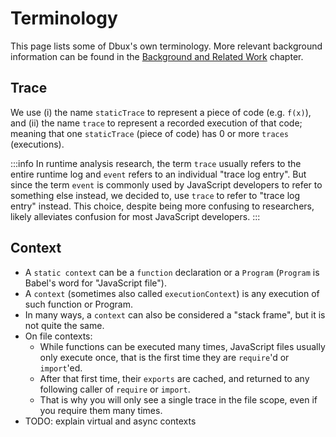# Terminology


<TOC toc={toc} />

This page lists some of Dbux's own terminology. More relevant background information can be found in the [Background and Related Work](../background) chapter.


<span id="staticTrace" />

## Trace

We use (i) the name `staticTrace` to represent a piece of code (e.g. `f(x)`), and (ii) the name `trace` to represent a recorded execution of that code; meaning that one `staticTrace` (piece of code) has 0 or more `traces` (executions).

:::info
In runtime analysis research, the term `trace` usually refers to the entire runtime log and `event` refers to an individual "trace log entry". But since the term `event` is commonly used by JavaScript developers to refer to something else instead, we decided to, use `trace` to refer to "trace log entry" instead. This choice, despite being more confusing to researchers, likely alleviates confusion for most JavaScript developers.
:::

<span id="staticContext" />

## Context


* A `static context` can be a `function` declaration or a `Program` (`Program` is Babel's word for "JavaScript file").
* A `context` (sometimes also called `executionContext`) is any execution of such function or Program.
* In many ways, a `context` can also be considered a "stack frame", but it is not quite the same.
* On file contexts:
  * While functions can be executed many times, JavaScript files usually only execute once, that is the first time they are `require`'d or `import`'ed.
  * After that first time, their `exports` are cached, and returned to any following caller of `require` or `import`.
  * That is why you will only see a single trace in the file scope, even if you require them many times.
* TODO: explain virtual and async contexts
